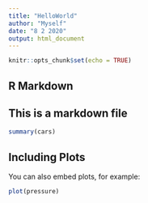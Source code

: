 ---
title: "HelloWorld"
author: "Myself"
date: "8 2 2020"
output: html_document
---

```{r setup, include=FALSE}
knitr::opts_chunk$set(echo = TRUE)
```

## R Markdown


## This is a markdown file


```{r cars}
summary(cars)
```

## Including Plots

You can also embed plots, for example:

```{r pressure, echo=FALSE}
plot(pressure)
```


